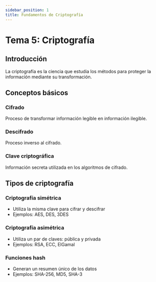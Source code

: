 ```yaml
---
sidebar_position: 1
title: Fundamentos de Criptografía
---
```


# Tema 5: Criptografía

## Introducción

La criptografía es la ciencia que estudia los métodos para proteger la información mediante su transformación.

## Conceptos básicos

### Cifrado
Proceso de transformar información legible en información ilegible.

### Descifrado
Proceso inverso al cifrado.

### Clave criptográfica
Información secreta utilizada en los algoritmos de cifrado.

## Tipos de criptografía

### Criptografía simétrica
- Utiliza la misma clave para cifrar y descifrar
- Ejemplos: AES, DES, 3DES

### Criptografía asimétrica
- Utiliza un par de claves: pública y privada
- Ejemplos: RSA, ECC, ElGamal

### Funciones hash
- Generan un resumen único de los datos
- Ejemplos: SHA-256, MD5, SHA-3
